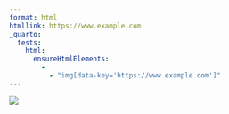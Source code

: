 ```yaml
---
format: html
htmllink: https://www.example.com
_quarto:
  tests:
    html:
      ensureHtmlElements:
        - 
          - "img[data-key='https://www.example.com']"
---
```


![](./foo.png){key='{{< meta htmllink >}}'}
